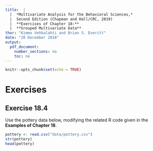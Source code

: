 ```yaml
---
title:  |  
  |  *Multivariate Analysis for the Behavioral Sciences,*
  |  Second Edition (Chapman and Hall/CRC, 2019)
  |  **Exercises of Chapter 18:**
  |  **Grouped Multivariate Data**
thor: "Kimmo Vehkalahti and Brian S. Everitt"
date: "20 December 2018"
output: 
  pdf_document:
    number_sections: no
    toc: no
---
```


```r
knitr::opts_chunk$set(echo = TRUE)
```

# Exercises

## Exercise 18.4

Use the pottery data below, modifying the related R code given in the **Examples of Chapter 18**.

```r
pottery <- read.csv("data/pottery.csv")
str(pottery)
head(pottery)

```
